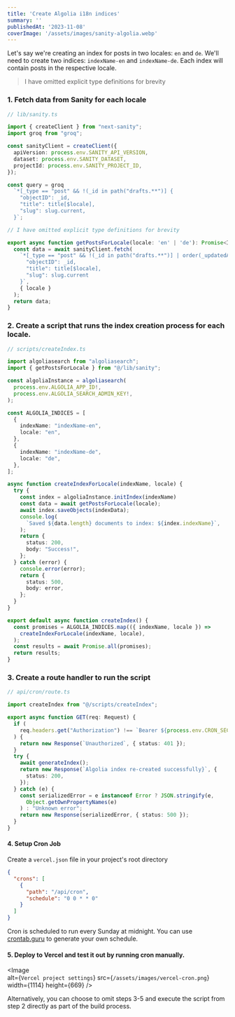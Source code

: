 ```yaml
---
title: 'Create Algolia i18n indices'
summary: ''
publishedAt: '2023-11-08'
coverImage: '/assets/images/sanity-algolia.webp'
---
```

Let's say we're creating an index for posts in two locales: `en` and `de`. We'll need to create two indices: `indexName-en` and `indexName-de`. Each index will contain posts in the respective locale.

> I have omitted explicit type definitions for brevity

### 1. Fetch data from Sanity for each locale

```ts
// lib/sanity.ts

import { createClient } from "next-sanity";
import groq from "groq";

const sanityClient = createClient({
  apiVersion: process.env.SANITY_API_VERSION,
  dataset: process.env.SANITY_DATASET,
  projectId: process.env.SANITY_PROJECT_ID,
});

const query = groq
  `*[_type == "post" && !(_id in path("drafts.**")] {
    "objectID": _id,
    "title": title[$locale],
    "slug": slug.current,
  }`;

// I have omitted explicit type definitions for brevity

export async function getPostsForLocale(locale: 'en' | 'de'): Promise<IPost[]> {
  const data = await sanityClient.fetch(
    `*[_type == "post" && !(_id in path("drafts.**")] | order(_updatedAt desc) {
      "objectID": _id,
      "title": title[$locale],
      "slug": slug.current
    }`,
    { locale }
  );
  return data;
}
```
### 2. Create a script that runs the index creation process for each locale.

```ts
// scripts/createIndex.ts

import algoliasearch from "algoliasearch";
import { getPostsForLocale } from "@/lib/sanity";

const algoliaInstance = algoliasearch(
  process.env.ALGOLIA_APP_ID!,
  process.env.ALGOLIA_SEARCH_ADMIN_KEY!,
);

const ALGOLIA_INDICES = [
  {
    indexName: "indexName-en",
    locale: "en",
  },
  {
    indexName: "indexName-de",
    locale: "de",
  },
];

async function createIndexForLocale(indexName, locale) {
  try {
    const index = algoliaInstance.initIndex(indexName)
    const data = await getPostsForLocale(locale);
    await index.saveObjects(indexData);
    console.log(
      `Saved ${data.length} documents to index: ${index.indexName}`,
    );
    return {
      status: 200,
      body: "Success!",
    };
  } catch (error) {
    console.error(error);
    return {
      status: 500,
      body: error,
    };
  }
}

export default async function createIndex() {
  const promises = ALGOLIA_INDICES.map(({ indexName, locale }) =>
    createIndexForLocale(indexName, locale),
  );
  const results = await Promise.all(promises);
  return results;
}

```

### 3. Create a route handler to run the script

```ts
// api/cron/route.ts

import createIndex from "@/scripts/createIndex";

export async function GET(req: Request) {
  if (
    req.headers.get("Authorization") !== `Bearer ${process.env.CRON_SECRET}`
  ) {
    return new Response(`Unauthorized`, { status: 401 });
  }
  try {
    await generateIndex();
    return new Response(`Algolia index re-created successfully}`, {
      status: 200,
    });
  } catch (e) {
    const serializedError = e instanceof Error ? JSON.stringify(e,
      Object.getOwnPropertyNames(e)
    ) : "Unknown error";
    return new Response(serializedError, { status: 500 });
  }
}
```
#### 4. Setup Cron Job

Create a `vercel.json` file in your project's root directory

```json 
{
  "crons": [
    {
      "path": "/api/cron",
      "schedule": "0 0 * * 0"
    }
  ]
}
```
Cron is scheduled to run every Sunday at midnight. You can use [crontab.guru](https://crontab.guru/) to generate your own schedule.

#### 5. Deploy to Vercel and test it out by running cron manually.

<Image   
  alt={`Vercel project settings`}
  src={`/assets/images/vercel-cron.png`}
  width={1114}
  height={669}
/>

<Callout emoji="💡">
  Alternatively, you can choose to omit steps 3-5 and execute the script from step 2 directly as part of the build process.
</Callout>
